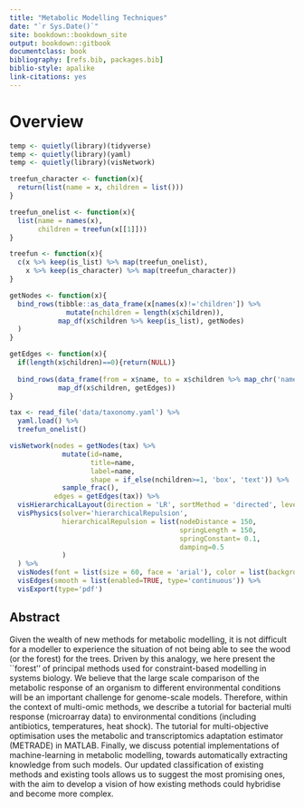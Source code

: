 ```yaml
--- 
title: "Metabolic Modelling Techniques"
date: "`r Sys.Date()`"
site: bookdown::bookdown_site
output: bookdown::gitbook
documentclass: book
bibliography: [refs.bib, packages.bib]
biblio-style: apalike
link-citations: yes
---
```

# Overview

```r
temp <- quietly(library)(tidyverse)
temp <- quietly(library)(yaml)
temp <- quietly(library)(visNetwork)

treefun_character <- function(x){
  return(list(name = x, children = list()))
}

treefun_onelist <- function(x){
  list(name = names(x),
       children = treefun(x[[1]]))
}

treefun <- function(x){
  c(x %>% keep(is_list) %>% map(treefun_onelist),
    x %>% keep(is_character) %>% map(treefun_character))
}

getNodes <- function(x){
  bind_rows(tibble::as_data_frame(x[names(x)!='children']) %>%
              mutate(nchildren = length(x$children)), 
            map_df(x$children %>% keep(is_list), getNodes)
  )
}

getEdges <- function(x){
  if(length(x$children)==0){return(NULL)}
  
  bind_rows(data_frame(from = x$name, to = x$children %>% map_chr('name')),
            map_df(x$children, getEdges))
}

tax <- read_file('data/taxonomy.yaml') %>%
  yaml.load() %>%
  treefun_onelist()

visNetwork(nodes = getNodes(tax) %>% 
             mutate(id=name, 
                    title=name, 
                    label=name,
                    shape = if_else(nchildren>=1, 'box', 'text')) %>%
             sample_frac(),
           edges = getEdges(tax)) %>%
  visHierarchicalLayout(direction = 'LR', sortMethod = 'directed', levelSeparation=1000) %>%
  visPhysics(solver='hierarchicalRepulsion', 
             hierarchicalRepulsion = list(nodeDistance = 150, 
                                          springLength = 150, 
                                          springConstant= 0.1, 
                                          damping=0.5
             )
  ) %>%
  visNodes(font = list(size = 60, face = 'arial'), color = list(background = 'white')) %>%
  visEdges(smooth = list(enabled=TRUE, type='continuous')) %>%
  visExport(type='pdf')

```

## Abstract

Given the wealth of new methods for metabolic modelling, it is not difficult for a modeller to experience the situation of not being able to see the wood (or the forest) for the trees. Driven by this analogy, we here present the ``forest'' of principal methods used for constraint-based modelling in systems biology. We believe that the large scale comparison of the metabolic response of an organism to different environmental conditions will be an important challenge for genome-scale models. Therefore, within the context of multi-omic methods, we describe a tutorial for bacterial multi response (microarray data) to environmental conditions (including antibiotics, temperatures, heat shock). The tutorial for multi-objective optimisation uses the metabolic and transcriptomics adaptation estimator (METRADE) in MATLAB. Finally, we discuss potential implementations of machine-learning in metabolic modelling, towards automatically extracting knowledge from such models. Our updated classification of existing methods and existing tools allows us to suggest the most promising ones, with the aim to develop a vision of how existing methods could hybridise and become more complex.

